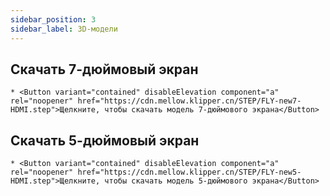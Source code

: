 ```yaml
---
sidebar_position: 3
sidebar_label: 3D-модели
---
```


## Скачать 7-дюймовый экран

    * <Button variant="contained" disableElevation component="a" rel="noopener" href="https://cdn.mellow.klipper.cn/STEP/FLY-new7-HDMI.step">Щелкните, чтобы скачать модель 7-дюймового экрана</Button>
## Скачать 5-дюймовый экран

    * <Button variant="contained" disableElevation component="a" rel="noopener" href="https://cdn.mellow.klipper.cn/STEP/FLY-new5-HDMI.step">Щелкните, чтобы скачать модель 5-дюймового экрана</Button>

